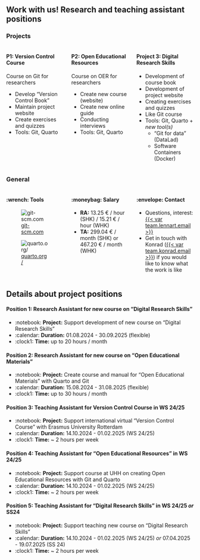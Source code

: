 ## Work with us! Research and teaching assistant positions

### Projects

::::: {.columns}
:::: {.column width="33%"}
::: {.fragment}
#### P1: Version Control Course

Course on Git for researchers

- Develop "Version Control Book"
- Maintain project website
- Create exercises and quizzes
- Tools: Git, Quarto
:::
::::
:::: {.column width="33%"}
::: {.fragment}
#### P2: Open Educational Resources

Course on OER for researchers

- Create new course (website)
- Create new online guide
- Conducting interviews
- Tools: Git, Quarto
:::
::::
:::: {.column width="33%"}
::: {.fragment}
#### Project 3: Digital Research Skills

- Development of course book
- Development of project website
- Creating exercises and quizzes
- Like Git course
- Tools: Git, Quarto + *new tool(s)*
    - "Git for data" (DataLad)
    - Software Containers (Docker)
:::
::::
:::::

### General

::::: {.columns}
:::: {.column width="33%"}
::: {.fragment}
#### :wrench: Tools
::: {layout-ncol=2}
![[git-scm.com](https://git-scm.com/)](../images/git-logo-full.svg){fig-align="center"}

![[quarto.org/](https://quarto.org/)](../images/quarto-logo.png){fig-align="center"}
:::
:::
::::
:::: {.column width="33%"}
::: {.fragment}
#### :moneybag: Salary

- **RA:** 13.25 € / hour (SHK) / 15.21 € / hour (WHK)
- **TA:** 299.04 € / month (SHK) or 467.20 € / month (WHK)
:::
::::
:::: {.column width="33%"}
::: {.fragment}
#### :envelope: Contact

-  Questions, interest: [{{< var team.lennart.email >}}]({{< var team.lennart.mailto >}})
- Get in touch with Konrad ([{{< var team.konrad.email >}}]({{< var team.konrad.mailto >}})) if you would like to know what the work is like
:::
::::
:::::

## Details about project positions

::: {.fragment}
#### Position 1: Research Assistant for new course on "Digital Research Skills"

- :notebook: **Project:** Support development of new course on "Digital Research Skills"
- :calendar: **Duration:** 01.08.2024 - 30.09.2025 (flexible)
- :clock1: **Time:** up to 20 hours / month
:::

::: {.fragment}
#### Position 2: Research Assistant for new course on "Open Educational Materials"

- :notebook: **Project:** Create course and manual for "Open Educational Materials" with Quarto and Git
- :calendar: **Duration:** 15.08.2024 - 31.08.2025 (flexible)
- :clock1: **Time:** up to 30 hours / month
:::

::: {.fragment}
#### Position 3: Teaching Assistant for Version Control Course in WS 24/25

- :notebook: **Project:** Support international virtual "Version Control Course" with Erasmus University Rotterdam
- :calendar: **Duration:** 14.10.2024 - 01.02.2025 (WS 24/25)
- :clock1: **Time:** ~ 2 hours per week
:::

::: {.fragment}
#### Position 4: Teaching Assistant for "Open Educational Resources" in WS 24/25

- :notebook: **Project:** Support course at UHH on creating Open Educational Resources with Git and Quarto
- :calendar: **Duration:** 14.10.2024 - 01.02.2025 (WS 24/25)
- :clock1: **Time:** ~ 2 hours per week
:::

::: {.fragment}
#### Position 5: Teaching Assistant for "Digital Research Skills" in WS 24/25 *or* SS24

- :notebook: **Project:** Support teaching new course on "Digital Research Skills"
- :calendar: **Duration:** 14.10.2024 - 01.02.2025 (WS 24/25) *or* 07.04.2025 - 19.07.2025 (SS 24)
- :clock1: **Time:** ~ 2 hours per week
:::